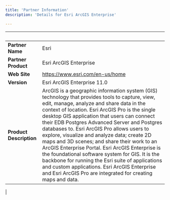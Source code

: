 ```yaml
---
title: 'Partner Information'
description: 'Details for Esri ArcGIS Enterprise'

---
```

| &nbsp;     | &nbsp; |
| ----------- | ----------- |
| **Partner Name**      | Esri      |
| **Partner Product**   |  Esri ArcGIS Enterprise      |
| **Web Site**      |  https://www.esri.com/en-us/home   |
| **Version**   | Esri ArcGIS Enterprise 11.0      |
| **Product Description**      | ArcGIS is a geographic information system (GIS) technology that provides tools to capture, view, edit, manage, analyze and share data in the context of location. Esri ArcGIS Pro is the single desktop GIS application that users can connect their EDB Postgres Advanced Server and Postgres databases to. Esri ArcGIS Pro allows users to explore, visualize and analyze data; create 2D maps and 3D scenes; and share their work to an ArcGIS Enterprise Portal. Esri ArcGIS Enterprise is the foundational software system for GIS. It is the backbone for running the Esri suite of applications and custom applications. Esri ArcGIS Enterprise and Esri ArcGIS Pro are integrated for creating maps and data.
  |

